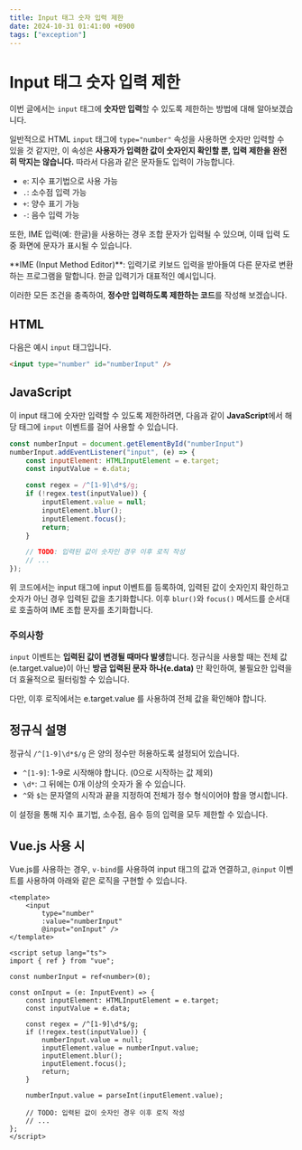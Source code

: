 ```yaml
---
title: Input 태그 숫자 입력 제한
date: 2024-10-31 01:41:00 +0900
tags: ["exception"]
---
```



# Input 태그 숫자 입력 제한

이번 글에서는 `input` 태그에 **숫자만 입력**할 수 있도록 제한하는 방법에 대해 알아보겠습니다.

일반적으로 HTML `input` 태그에 `type="number"` 속성을 사용하면 숫자만 입력할 수 있을 것 같지만, 이 속성은 **사용자가 입력한 값이 숫자인지 확인할 뿐, 입력 제한을 완전히 막지는 않습니다.**
따라서 다음과 같은 문자들도 입력이 가능합니다.

- `e`: 지수 표기법으로 사용 가능
- `.`: 소수점 입력 가능
- `+`: 양수 표기 가능
- `-`: 음수 입력 가능

또한, IME 입력(예: 한글)을 사용하는 경우 조합 문자가 입력될 수 있으며, 이때 입력 도중 화면에 문자가 표시될 수 있습니다.

<Callout type="info">
	**IME (Input Method Editor)**: 입력기로 키보드 입력을 받아들여 다른 문자로 변환하는 프로그램을 말합니다. 한글 입력기가 대표적인 예시입니다.
</Callout>

이러한 모든 조건을 충족하여, **정수만 입력하도록 제한하는 코드**를 작성해 보겠습니다.

## HTML

다음은 예시 `input` 태그입니다.

```html copy filename="index.html"
<input type="number" id="numberInput" />
```

## JavaScript

이 input 태그에 숫자만 입력할 수 있도록 제한하려면, 다음과 같이 **JavaScript**에서 해당 태그에 `input` 이벤트를 걸어 사용할 수 있습니다.

```javascript copy filename="index.ts"
const numberInput = document.getElementById("numberInput")
numberInput.addEventListener("input", (e) => {
	const inputElement: HTMLInputElement = e.target;
	const inputValue = e.data;

	const regex = /^[1-9]\d*$/g;
	if (!regex.test(inputValue)) {
		inputElement.value = null;
		inputElement.blur();
		inputElement.focus();
		return;
	}

	// TODO: 입력된 값이 숫자인 경우 이후 로직 작성
	// ...
});
```

위 코드에서는 input 태그에 input 이벤트를 등록하여, 입력된 값이 숫자인지 확인하고 숫자가 아닌 경우 입력된 값을 초기화합니다.
이후 `blur()`와 `focus()` 메서드를 순서대로 호출하여 IME 조합 문자를 초기화합니다.

### 주의사항
`input` 이벤트는 **입력된 값이 변경될 때마다 발생**합니다.
정규식을 사용할 때는 전체 값(e.target.value)이 아닌 **방금 입력된 문자 하나(e.data)** 만 확인하여, 불필요한 입력을 더 효율적으로 필터링할 수 있습니다.

다만, 이후 로직에서는 e.target.value 를 사용하여 전체 값을 확인해야 합니다.

## 정규식 설명

정규식 `/^[1-9]\d*$/g` 은 양의 정수만 허용하도록 설정되어 있습니다.

- `^[1-9]`: 1-9로 시작해야 합니다. (0으로 시작하는 값 제외)
- `\d*`: 그 뒤에는 0개 이상의 숫자가 올 수 있습니다.
- `^`와 `$`는 문자열의 시작과 끝을 지정하여 전체가 정수 형식이어야 함을 명시합니다.

이 설정을 통해 지수 표기법, 소수점, 음수 등의 입력을 모두 제한할 수 있습니다.

## Vue.js 사용 시

Vue.js를 사용하는 경우, `v-bind`를 사용하여 input 태그의 값과 연결하고, `@input` 이벤트를 사용하여 아래와 같은 로직을 구현할 수 있습니다.

```vue copy filename="index.vue"
<template>
	<input
		type="number"
		:value="numberInput"
		@input="onInput" />
</template>

<script setup lang="ts">
import { ref } from "vue";

const numberInput = ref<number>(0);

const onInput = (e: InputEvent) => {
	const inputElement: HTMLInputElement = e.target;
	const inputValue = e.data;

	const regex = /^[1-9]\d*$/g;
	if (!regex.test(inputValue)) {
		numberInput.value = null;
		inputElement.value = numberInput.value;
		inputElement.blur();
		inputElement.focus();
		return;
	}

	numberInput.value = parseInt(inputElement.value);

	// TODO: 입력된 값이 숫자인 경우 이후 로직 작성
	// ...
};
</script>
```